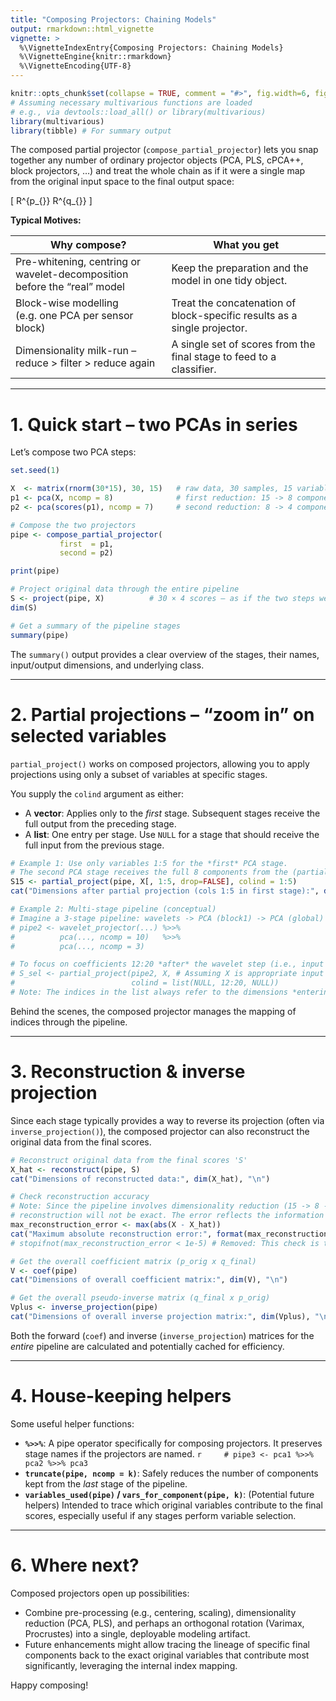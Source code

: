 ```yaml
---
title: "Composing Projectors: Chaining Models"
output: rmarkdown::html_vignette
vignette: >
  %\VignetteIndexEntry{Composing Projectors: Chaining Models}
  %\VignetteEngine{knitr::rmarkdown}
  %\VignetteEncoding{UTF-8}
---
```


```r
knitr::opts_chunk$set(collapse = TRUE, comment = "#>", fig.width=6, fig.height=4)
# Assuming necessary multivarious functions are loaded
# e.g., via devtools::load_all() or library(multivarious)
library(multivarious)
library(tibble) # For summary output
```

The composed partial projector (`compose_partial_projector`) lets you snap together any number of ordinary projector objects (PCA, PLS, cPCA++, block projectors, ...) and treat the whole chain as if it were a single map from the original input space to the final output space:

\[ \mathbb R^{p_{\text{orig}}} \longrightarrow \mathbb R^{q_{\text{final}}} \]

**Typical Motives:**

| Why compose?                                                        | What you get                                                          |
|---------------------------------------------------------------------|-----------------------------------------------------------------------|
| Pre-whitening, centring or wavelet-decomposition before the "real" model | Keep the preparation and the model in one tidy object.              |
| Block-wise modelling (e.g. one PCA per sensor block)                | Treat the concatenation of block-specific results as a single projector. |
| Dimensionality milk-run – reduce > filter > reduce again            | A single set of scores from the final stage to feed to a classifier. |

---

# 1. Quick start – two PCAs in series

Let's compose two PCA steps:

```r
set.seed(1)

X  <- matrix(rnorm(30*15), 30, 15)   # raw data, 30 samples, 15 variables
p1 <- pca(X, ncomp = 8)              # first reduction: 15 -> 8 components
p2 <- pca(scores(p1), ncomp = 7)     # second reduction: 8 -> 4 components

# Compose the two projectors
pipe <- compose_partial_projector(
           first  = p1,
           second = p2)

print(pipe)

# Project original data through the entire pipeline
S <- project(pipe, X)          # 30 × 4 scores – as if the two steps were one
dim(S)

# Get a summary of the pipeline stages
summary(pipe)
```

The `summary()` output provides a clear overview of the stages, their names, input/output dimensions, and underlying class.

---

# 2. Partial projections – "zoom in" on selected variables

`partial_project()` works on composed projectors, allowing you to apply projections using only a subset of variables at specific stages.

You supply the `colind` argument as either:

*   A **vector**: Applies only to the *first* stage. Subsequent stages receive the full output from the preceding stage.
*   A **list**: One entry per stage. Use `NULL` for a stage that should receive the full input from the previous stage.

```r
# Example 1: Use only variables 1:5 for the *first* PCA stage.
# The second PCA stage receives the full 8 components from the (partial) first stage.
S15 <- partial_project(pipe, X[, 1:5, drop=FALSE], colind = 1:5)
cat("Dimensions after partial projection (cols 1:5 in first stage):", dim(S15), "\n")

# Example 2: Multi-stage pipeline (conceptual)
# Imagine a 3-stage pipeline: wavelets -> PCA (block1) -> PCA (global)
# pipe2 <- wavelet_projector(...) %>>% 
#          pca(..., ncomp = 10)   %>>% 
#          pca(..., ncomp = 3)

# To focus on coefficients 12:20 *after* the wavelet step (i.e., input to stage 2):
# S_sel <- partial_project(pipe2, X, # Assuming X is appropriate input for wavelets
#                          colind = list(NULL, 12:20, NULL))
# Note: The indices in the list always refer to the dimensions *entering* that specific stage.
```

Behind the scenes, the composed projector manages the mapping of indices through the pipeline.

---

# 3. Reconstruction & inverse projection

Since each stage typically provides a way to reverse its projection (often via `inverse_projection()`), the composed projector can also reconstruct the original data from the final scores.

```r
# Reconstruct original data from the final scores 'S'
X_hat <- reconstruct(pipe, S)
cat("Dimensions of reconstructed data:", dim(X_hat), "\n")

# Check reconstruction accuracy
# Note: Since the pipeline involves dimensionality reduction (15 -> 8 -> 4),
# reconstruction will not be exact. The error reflects the information lost.
max_reconstruction_error <- max(abs(X - X_hat))
cat("Maximum absolute reconstruction error:", format(max_reconstruction_error, digits=3), "\n")
# stopifnot(max_reconstruction_error < 1e-5) # Removed: This check is too strict for lossy reconstruction

# Get the overall coefficient matrix (p_orig x q_final)
V <- coef(pipe)
cat("Dimensions of overall coefficient matrix:", dim(V), "\n")

# Get the overall pseudo-inverse matrix (q_final x p_orig)
Vplus <- inverse_projection(pipe)
cat("Dimensions of overall inverse projection matrix:", dim(Vplus), "\n")
```

Both the forward (`coef`) and inverse (`inverse_projection`) matrices for the *entire* pipeline are calculated and potentially cached for efficiency.

---

# 4. House-keeping helpers

Some useful helper functions:

*   **`%>>%`**: A pipe operator specifically for composing projectors. It preserves stage names if the projectors are named.
    ```r
    # pipe3 <- pca1 %>>% pca2 %>>% pca3
    ```
*   **`truncate(pipe, ncomp = k)`**: Safely reduces the number of components kept from the *last* stage of the pipeline.
*   **`variables_used(pipe)` / `vars_for_component(pipe, k)`**: (Potential future helpers) Intended to trace which original variables contribute to the final scores, especially useful if any stages perform variable selection.

---


# 6. Where next?

Composed projectors open up possibilities:

*   Combine pre-processing (e.g., centering, scaling), dimensionality reduction (PCA, PLS), and perhaps an orthogonal rotation (Varimax, Procrustes) into a single, deployable modeling artifact.
*   Future enhancements might allow tracing the lineage of specific final components back to the exact original variables that contribute most significantly, leveraging the internal index mapping.

Happy composing! 